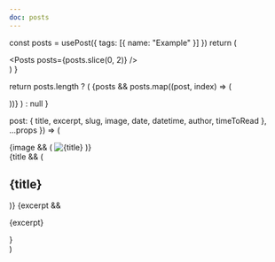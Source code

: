 ```yaml
---
doc: posts
---
```



<!-- preview start -->

  const posts = usePost({ tags: [{ name: "Example" }] })
  return (
    <div p="10">
      <Posts posts={posts.slice(0, 2)} />
    </div>
  )
}

<!-- preview end -->

  return posts.length ? (
    <Grid col="1" gap="10|20" maxW="800px" mx="auto">
      {posts &&
        posts.map((post, index) => (
          <div key={index}>
            <PostTeaser post={post} />
          </div>
        ))}
    </Grid>
  ) : null
}

  post: { title, excerpt, slug, image, date, datetime, author, timeToRead },
  ...props
}) => (
  <article {...props}>
    {image && (
      <Link href={slug} display="block">
        <Image src={image} title={title} alt={title} />
      </Link>
    )}
    <div mt="4">
      {title && (
        <Link href={slug}>
          <h2
            variant="heading.h2"
            mt="0"
            mb="4"
            fontSize="2xl|2xl|3xl|4xl"
            _hover={{
              color: "primary",
            }}
          >
            {title}
          </h2>
        </Link>
      )}
      <PostMeta
        author={author}
        timeToRead={timeToRead}
        date={date}
        datetime={datetime}
        fontSize="md"
      />
      {excerpt && <p mt="4">{excerpt}</p>}
    </div>
  </article>
)
